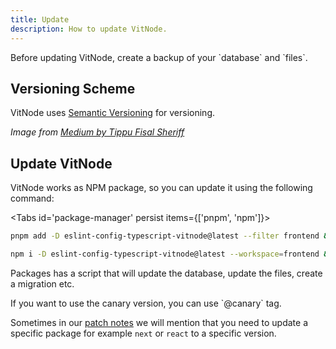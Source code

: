```yaml
---
title: Update
description: How to update VitNode.
---
```


<Callout title="Create Backup!" type="warn">
  Before updating VitNode, create a backup of your `database` and `files`.
</Callout>

## Versioning Scheme

VitNode uses [Semantic Versioning](https://semver.org/) for versioning.


<ImageZoom src={img} className="max-w-xl" alt="Versioning Scheme" />

_Image from [Medium by Tippu Fisal Sheriff](https://medium.com/@TippuFisalSheriff/a-guide-for-android-app-releases-semantic-versioning-2-0-0-cb18526280c9)_

## Update VitNode

VitNode works as NPM package, so you can update it using the following command:


<Tabs id='package-manager' persist items={['pnpm', 'npm']}>

```bash tab="pnpm"
pnpm add -D eslint-config-typescript-vitnode@latest --filter frontend && pnpm add -D eslint-config-typescript-vitnode@latest --filter backend &&  pnpm i vitnode-frontend@latest --filter frontend && pnpm i vitnode-backend@latest --filter backend
```

```bash tab="npm"
npm i -D eslint-config-typescript-vitnode@latest --workspace=frontend && npm i -D eslint-config-typescript-vitnode@latest --workspace=backend &&  npm i vitnode-frontend@latest --workspace=frontend && npm i vitnode-backend@latest --workspace=backend
```

</Tabs>

Packages has a script that will update the database, update the files, create a migration etc.

<Callout title="Canary">
  If you want to use the canary version, you can use `@canary` tag.
</Callout>

Sometimes in our [patch notes](https://github.com/VitNode/vitnode/releases) we will mention that you need to update a specific package for example `next` or `react` to a specific version.
